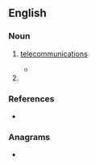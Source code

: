 {{also|télécoms}}
==English==

===Noun===
{{head|en|noun form}}

# {{lb|en|informal}} [[telecommunications]]
#* {{quote-journal|en|date=2020 July 1|title=Network News: HS2 seeks bids for '''telecoms''' contract|journal=Rail|page=10|text=HS2 Procurement and Commercial Director David Poole explained: "HS2's operational '''telecoms''' systems will be the railway's communications backbone. [...]"}}
# {{plural of|en|telecom}}

===References===
* {{R:Lexico}}

===Anagrams===
* {{anagrams|en|a=ceelmost|mesolect}}